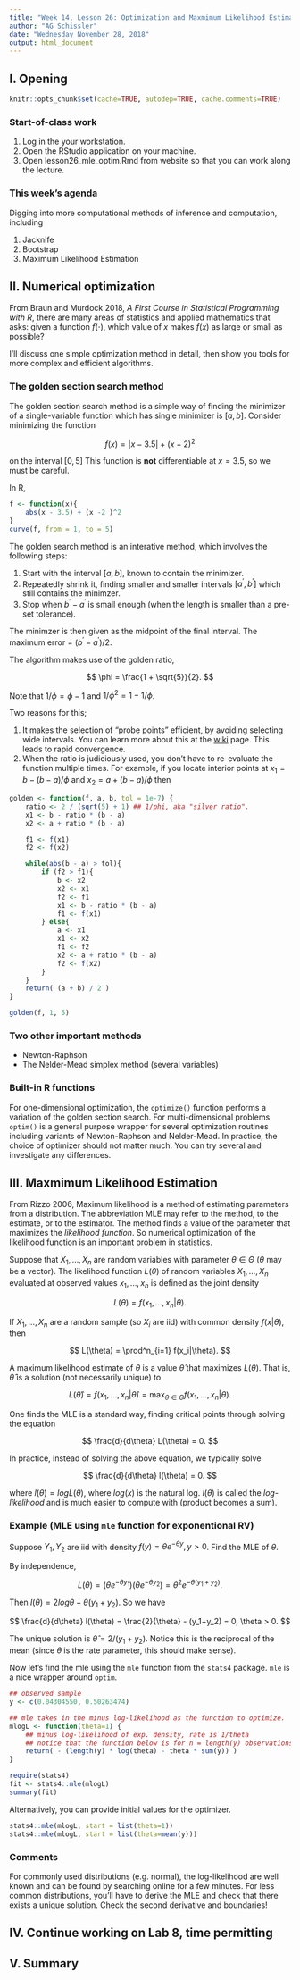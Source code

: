 ```yaml
---
title: "Week 14, Lesson 26: Optimization and Maxmimum Likelihood Estimation"
author: "AG Schissler"
date: "Wednesday November 28, 2018"
output: html_document
---
```


## I. Opening 

```r
knitr::opts_chunk$set(cache=TRUE, autodep=TRUE, cache.comments=TRUE)
```

### Start-of-class work

1. Log in the your workstation.
2. Open the RStudio application on your machine.
3. Open lesson26_mle_optim.Rmd from website so that you can work along the lecture.

### This week's agenda

Digging into more computational methods of inference and computation, including

1) Jacknife
2) Bootstrap
3) Maximum Likelihood Estimation

## II. Numerical optimization

From Braun and Murdock 2018, *A First Course in Statistical Programming with R*, there are many areas of statistics and applied mathematics that asks: given a function $f(\cdot)$, which value of $x$ makes $f(x)$ as large or small as possible?

I'll discuss one simple optimization method in detail, then show you tools for more complex and efficient algorithms.

### The golden section search method

The golden section search method is a simple way of finding the minimizer of a single-variable function which has single minimizer is $[a,b]$. Consider minimizing the function

$$
f(x) = |x - 3.5| + (x - 2)^2
$$

on the interval $[0,5]$ This function is **not** differentiable at $x=3.5$, so we must be careful.

In R,

```r
f <- function(x){
    abs(x - 3.5) + (x -2 )^2
}
curve(f, from = 1, to = 5)
```

The golden search method is an interative method, which involves the following steps:

1. Start with the interval $[a,b]$, known to contain the minimizer.
2. Repeatedly shrink it, finding smaller and smaller intervals $[a^\prime,b^\prime]$ which still contains the minimzer.
3. Stop when $b^\prime - a^\prime$ is small enough (when the length is smaller than a pre-set tolerance).

The minimzer is then given as the midpoint of the final interval. The maximum error = $(b^\prime - a^\prime) / 2$.

The algorithm makes use of the golden ratio,

$$
\phi = \frac{1 + \sqrt{5}}{2}.
$$

Note that $1/\phi = \phi - 1$ and $1/\phi^2 = 1 - 1/\phi$.

Two reasons for this;

1) It makes the selection of "probe points" efficient, by avoiding selecting wide intervals. You can learn more about this at the [wiki](https://en.wikipedia.org/wiki/Golden-section_search) page. This leads to rapid convergence.
2) When the ratio is judiciously used, you don't have to re-evaluate the function multiple times. For example, if you locate interior points at $x_1 = b-(b-a)/\phi$ and $x_2 = a + (b-a)/\phi$ then

\begin{align}
x_1^{\prime} &= b - (b-a^{\prime})/\phi \\
 &= b - (b-x_1)/\phi \\
 &= b - (b-a)/\phi^2 \\
 &= a + (b -a)/\phi \\
 &= x_2
\end{align}




```r
golden <- function(f, a, b, tol = 1e-7) {
    ratio <- 2 / (sqrt(5) + 1) ## 1/phi, aka "silver ratio".
    x1 <- b - ratio * (b - a)
    x2 <- a + ratio * (b - a)

    f1 <- f(x1)
    f2 <- f(x2)

    while(abs(b - a) > tol){
        if (f2 > f1){
            b <- x2
            x2 <- x1
            f2 <- f1
            x1 <- b - ratio * (b - a)
            f1 <- f(x1)
        } else{
            a <- x1
            x1 <- x2
            f1 <- f2
            x2 <- a + ratio * (b - a)
            f2 <- f(x2)
        }
    }
    return( (a + b) / 2 )
}
```
```r
golden(f, 1, 5)
```

### Two other important methods

- Newton-Raphson
- The Nelder-Mead simplex method (several variables)

### Built-in R functions

For one-dimensional optimization, the `optimize()` function performs a variation of the golden section search. For multi-dimensional problems `optim()` is a general purpose wrapper for several optimization routines including variants of Newton-Raphson and Nelder-Mead. In practice, the choice of optimizer should not matter much. You can try several and investigate any differences.

## III. Maxmimum Likelihood Estimation

From Rizzo 2006, Maximum likelihood is a method of estimating parameters from a distribution. The abbreviation MLE may refer to the method, to the estimate, or to the estimator. The method finds a value of the parameter that maximizes the *likelihood function*. So numerical optimization of the likelihood function is an important problem in statistics.

Suppose that $X_1, \ldots, X_n$ are random variables with parameter $\theta \in \Theta$ ($\theta$ may be a vector). The likelihood function $L(\theta)$ of random variables $X_1, \ldots, X_n$ evaluated at observed values $x_1, \ldots, x_n$ is defined as the joint density

$$
L(\theta) = f(x_1,\ldots,x_n | \theta).
$$

If $X_1, \ldots, X_n$ are a random sample (so $X_i$ are iid) with common density $f(x|\theta)$, then

$$
L(\theta) = \prod^n_{i=1} f(x_i|\theta).
$$

A maximum likelihood estimate of $\theta$ is a value $\hat{\theta}$ that maximizes $L(\theta)$. That is, $\hat{\theta}$ is a solution (not necessarily unique) to

$$
L(\hat{\theta}) = f(x_1,\ldots,x_n | \hat{\theta}) = \max_{\theta \in \Theta} f(x_1,\ldots,x_n | \theta).
$$

One finds the MLE is a standard way, finding critical points through solving the equation

$$
\frac{d}{d\theta} L(\theta) = 0.
$$

In practice, instead of solving the above equation, we typically solve 

$$
\frac{d}{d\theta} l(\theta) = 0.
$$

where $l(\theta) = log L(\theta)$, where $log(x)$ is the natural log. $l(\theta)$ is called the *log-likelihood* and is much easier to compute with (product becomes a sum).

### Example (MLE using `mle` function for exponentional RV)

Suppose $Y_1,Y_2$ are iid with density $f(y)= \theta e^{-\theta y}, y > 0$. Find the MLE of $\theta$.

By independence, 

$$
L(\theta) = (\theta e^{-\theta y_1}) (\theta e^{-\theta y_2}) = \theta^2 e^{-\theta(y_1+y_2)}.
$$

Then $l(\theta)=2log\theta-\theta(y_1+y_2)$. So we have

$$
\frac{d}{d\theta} l(\theta) = \frac{2}{\theta} - (y_1+y_2) = 0, \theta > 0.
$$

The unique solution is $\hat{\theta} = 2/(y_1+y_2)$. Notice this is the reciprocal of the mean (since $\theta$ is the rate parameter, this should make sense).

Now let's find the mle using the `mle` function from the `stats4` package. `mle` is a nice wrapper around `optim`.

```r
## observed sample
y <- c(0.04304550, 0.50263474)

## mle takes in the minus log-likelihood as the function to optimize.
mlogL <- function(theta=1) {
    ## minus log-likelihood of exp. density, rate is 1/theta
    ## notice that the function below is for n = length(y) observations
    return( - (length(y) * log(theta) - theta * sum(y)) )
}

require(stats4)
fit <- stats4::mle(mlogL)
summary(fit)
```

Alternatively, you can provide initial values for the optimizer.

```r
stats4::mle(mlogL, start = list(theta=1))
stats4::mle(mlogL, start = list(theta=mean(y)))
```

### Comments

For commonly used distributions (e.g. normal), the log-likelihood are well known and can be found by searching online for a few minutes. For less common distributions, you'll have to derive the MLE and check that there exists a unique solution. Check the second derivative and boundaries!

## IV. Continue working on Lab 8, time permitting

## V. Summary



